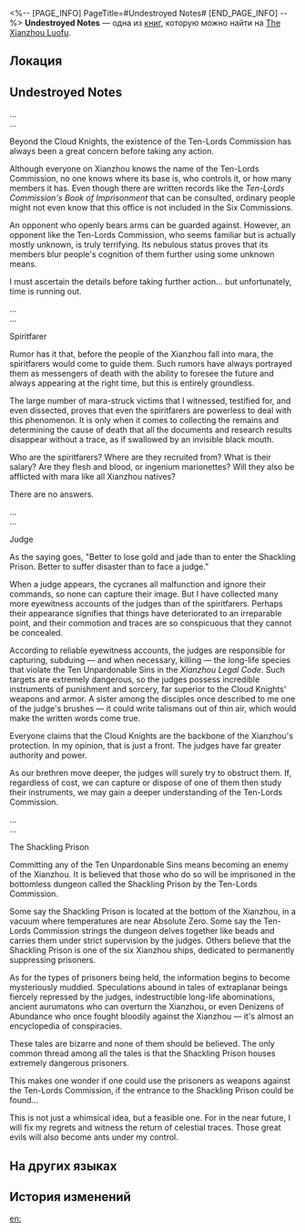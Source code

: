<%-- [PAGE_INFO]
PageTitle=#Undestroyed Notes#
[END_PAGE_INFO] --%>
{{Дополнить}}
{{Книга Инфобокс
|id           = 216
|partIds      = 190448
|Название     = 
|Изображение  = Иконка рукописи с Лофу Сяньчжоу.png
|Мир          = The Xianzhou Luofu
|Томов        = 1
|Автор        = <!--нужно добавить-->
|Описание     = Notes that were not destroyed in time. It seems to be trying to obtain relevant information regarding the Luofu Ten-Lords Commission.
|Том1         = {{tx}}
|Источник1    = {{tx|Отсутствует источник}}
|Персонажи    = 
|Фракции      = 
}}
'''Undestroyed Notes''' — одна из [[Книги|книг]], которую можно найти на [[The Xianzhou Luofu]].

==Локация==
{{Отметка карты|<!--название карты-->|<!--id отметки-->}}

==Undestroyed Notes==
...<br />
...

Beyond the Cloud Knights, the existence of the Ten-Lords Commission has always been a great concern before taking any action.

Although everyone on Xianzhou knows the name of the Ten-Lords Commission, no one knows where its base is, who controls it, or how many members it has. Even though there are written records like the ''Ten-Lords Commission's Book of Imprisonment'' that can be consulted, ordinary people might not even know that this office is not included in the Six Commissions.

An opponent who openly bears arms can be guarded against. However, an opponent like the Ten-Lords Commission, who seems familiar but is actually mostly unknown, is truly terrifying. Its nebulous status proves that its members blur people's cognition of them further using some unknown means.

I must ascertain the details before taking further action... but unfortunately, time is running out.

...<br />
...

Spiritfarer

Rumor has it that, before the people of the Xianzhou fall into mara, the spiritfarers would come to guide them. Such rumors have always portrayed them as messengers of death with the ability to foresee the future and always appearing at the right time, but this is entirely groundless.

The large number of mara-struck victims that I witnessed, testified for, and even dissected, proves that even the spiritfarers are powerless to deal with this phenomenon. It is only when it comes to collecting the remains and determining the cause of death that all the documents and research results disappear without a trace, as if swallowed by an invisible black mouth.

Who are the spiritfarers? Where are they recruited from? What is their salary? Are they flesh and blood, or ingenium marionettes? Will they also be afflicted with mara like all Xianzhou natives?

There are no answers.

...<br />
...

Judge

As the saying goes, "Better to lose gold and jade than to enter the Shackling Prison. Better to suffer disaster than to face a judge."

When a judge appears, the cycranes all malfunction and ignore their commands, so none can capture their image. But I have collected many more eyewitness accounts of the judges than of the spiritfarers. Perhaps their appearance signifies that things have deteriorated to an irreparable point, and their commotion and traces are so conspicuous that they cannot be concealed.

According to reliable eyewitness accounts, the judges are responsible for capturing, subduing &mdash; and when necessary, killing &mdash; the long-life species that violate the Ten Unpardonable Sins in the ''Xianzhou Legal Code''. Such targets are extremely dangerous, so the judges possess incredible instruments of punishment and sorcery, far superior to the Cloud Knights' weapons and armor. A sister among the disciples once described to me one of the judge's brushes &mdash; it could write talismans out of thin air, which would make the written words come true.

Everyone claims that the Cloud Knights are the backbone of the Xianzhou's protection. In my opinion, that is just a front. The judges have far greater authority and power.

As our brethren move deeper, the judges will surely try to obstruct them. If, regardless of cost, we can capture or dispose of one of them then study their instruments, we may gain a deeper understanding of the Ten-Lords Commission.

...<br />
...

The Shackling Prison

Committing any of the Ten Unpardonable Sins means becoming an enemy of the Xianzhou. It is believed that those who do so will be imprisoned in the bottomless dungeon called the Shackling Prison by the Ten-Lords Commission.

Some say the Shackling Prison is located at the bottom of the Xianzhou, in a vacuum where temperatures are near Absolute Zero. Some say the Ten-Lords Commission strings the dungeon delves together like beads and carries them under strict supervision by the judges. Others believe that the Shackling Prison is one of the six Xianzhou ships, dedicated to permanently suppressing prisoners.

As for the types of prisoners being held, the information begins to become mysteriously muddied. Speculations abound in tales of extraplanar beings fiercely repressed by the judges, indestructible long-life abominations, ancient aurumatons who can overturn the Xianzhou, or even Denizens of Abundance who once fought bloodily against the Xianzhou &mdash; it's almost an encyclopedia of conspiracies.

These tales are bizarre and none of them should be believed. The only common thread among all the tales is that the Shackling Prison houses extremely dangerous prisoners.

This makes one wonder if one could use the prisoners as weapons against the Ten-Lords Commission, if the entrance to the Shackling Prison could be found...

This is not just a whimsical idea, but a feasible one. For in the near future, I will fix my regrets and witness the return of celestial traces. Those great evils will also become ants under my control.

==На других языках==
{{На других языках
|en   = Undestroyed Notes
|zhs  = 未被销毁的笔记
|zht  = 未銷毀的筆記
|ja   = 処分されなかった筆記
|ko   = 폐기되지 않은 노트
|es   = Notas sin destruir
|fr   = Notes non détruites
|ru   = Уцелевшие заметки
|th   = บันทึกที่ไม่ถูกทำลาย
|vi   = Bút Ký Chưa Bị Hủy
|de   = Unzerstörte Notiz
|id   = Catatan yang Belum Dihancurkan
|pt   = Anotações Intactas
}}

==История изменений==
{{История изменений|3.5}}

[[en:]]